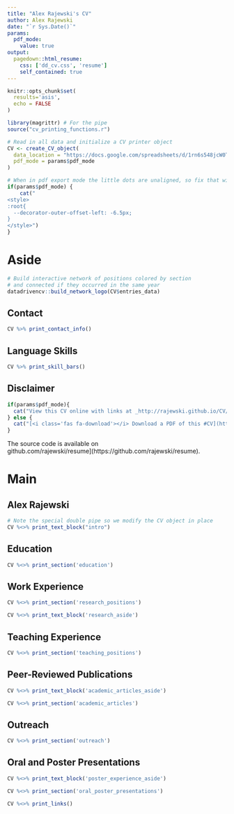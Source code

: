 ```yaml
---
title: "Alex Rajewski's CV"
author: Alex Rajewski
date: "`r Sys.Date()`"
params:
  pdf_mode:
    value: true
output:
  pagedown::html_resume:
    css: ['dd_cv.css', 'resume']
    self_contained: true
---
```


```r
knitr::opts_chunk$set(
  results='asis', 
  echo = FALSE
)

library(magrittr) # For the pipe
source("cv_printing_functions.r")

# Read in all data and initialize a CV printer object
CV <- create_CV_object(
  data_location = "https://docs.google.com/spreadsheets/d/1rn6s548jcW0THDsa-juUtDRC4CovcMGCg4QElyH2nqg/",  
  pdf_mode = params$pdf_mode
)

```


```r
# When in pdf export mode the little dots are unaligned, so fix that with some conditional CSS.
if(params$pdf_mode) {
    cat("
<style>
:root{
  --decorator-outer-offset-left: -6.5px;
}
</style>")
}
```


Aside
================================================================================

```r
# Build interactive network of positions colored by section
# and connected if they occurred in the same year
datadrivencv::build_network_logo(CV$entries_data)
```

Contact {#contact}
--------------------------------------------------------------------------------

```r
CV %>% print_contact_info()
```


Language Skills {#skills}
--------------------------------------------------------------------------------

```r
CV %>% print_skill_bars()
```

Disclaimer {#disclaimer}
--------------------------------------------------------------------------------

```r
if(params$pdf_mode){
  cat("View this CV online with links at _http://rajewski.github.io/CV/_")
} else {
  cat("[<i class='fas fa-download'></i> Download a PDF of this #CV](https://github.com/rajewski/resume/rajewski_cv.pdf)")
}
```

The source code is available on <br> github.com/rajewski/resume](https://github.com/rajewski/resume).




Main
================================================================================

Alex Rajewski {#title}
--------------------------------------------------------------------------------

```r
# Note the special double pipe so we modify the CV object in place
CV %<>% print_text_block("intro") 
```



Education {data-icon=graduation-cap data-concise=true}
--------------------------------------------------------------------------------

```r
CV %<>% print_section('education')
```



Work Experience {data-icon=laptop}
--------------------------------------------------------------------------------


```r
CV %<>% print_section('research_positions')
```

::: aside
```r
CV %<>% print_text_block('research_aside')
```
:::

<!-- Industry Experience {data-icon=suitcase} -->
<!-- -------------------------------------------------------------------------------- -->



<!-- ```{r} -->
<!-- CV %<>% print_section('industry_positions') -->
<!-- ``` -->


Teaching Experience {data-icon=chalkboard-teacher}
--------------------------------------------------------------------------------

<!-- ::: aside -->
<!-- ```{r} -->
<!-- CV %<>% print_text_block('teaching_experience_aside') -->
<!-- ``` -->
<!-- ::: -->

```r
CV %<>% print_section('teaching_positions')
```


Peer-Reviewed Publications {data-icon=book}
--------------------------------------------------------------------------------
::: aside
```r
CV %<>% print_text_block('academic_articles_aside')
```
:::

```r
CV %<>% print_section('academic_articles')
```

Outreach {data-icon=handshake-o}
--------------------------------------------------------------------------------
```r
CV %<>% print_section('outreach')
```

Oral and Poster Presentations {data-icon=book}
--------------------------------------------------------------------------------
::: aside
```r
CV %<>% print_text_block('poster_experience_aside')
```
:::

```r
CV %<>% print_section('oral_poster_presentations')
```


```r
CV %<>% print_links()
```
